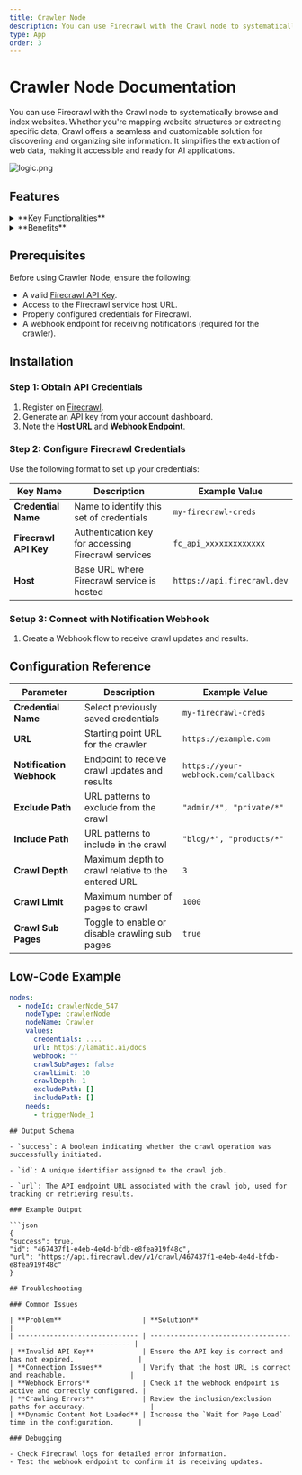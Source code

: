 ```yaml
---
title: Crawler Node
description: You can use Firecrawl with the Crawl node to systematically browse and index websites.
type: App
order: 3
---
```


# Crawler Node Documentation

You can use Firecrawl with the Crawl node to systematically browse and index websites. Whether you're mapping website structures or extracting specific data, Crawl offers a seamless and customizable solution for discovering and organizing site information. It simplifies the extraction of web data, making it accessible and ready for AI applications.

![logic.png](./img/crawler/crawler.png)

## Features

<details>
  <summary>**Key Functionalities**</summary>

1. **Comprehensive Crawling**: It recursively traverses websites, identifying and accessing all subpages to ensure thorough data collection. It begins with a specified URL, analyzes the sitemap (if available), and follows links to uncover all accessible subpages.
2. **Dynamic Content Handling**: It effectively manages dynamic content rendered with JavaScript, ensuring comprehensive data extraction from all accessible subpages.
3. **Modular Design**: Create reusable workflow components.

</details>

<details>
  <summary>**Benefits**</summary>

1. **Reliability:** It handles common web scraping challenges, including proxies, rate limits, and anti-scraping measures, ensuring consistent and dependable data extraction.
2. **Efficiency:** It intelligently manages requests to minimize bandwidth usage and avoid detection, optimizing the data extraction process.

</details>

## Prerequisites

Before using Crawler Node, ensure the following:

- A valid [Firecrawl API Key](https://www.firecrawl.dev/).
- Access to the Firecrawl service host URL.
- Properly configured credentials for Firecrawl.
- A webhook endpoint for receiving notifications (required for the crawler).

## Installation

### Step 1: Obtain API Credentials

1. Register on [Firecrawl](https://www.firecrawl.dev/).
2. Generate an API key from your account dashboard.
3. Note the **Host URL** and **Webhook Endpoint**.

### Step 2: Configure Firecrawl Credentials

Use the following format to set up your credentials:

| **Key Name**          | **Description**                                     | **Example Value**           |
| --------------------- | --------------------------------------------------- | --------------------------- |
| **Credential Name**   | Name to identify this set of credentials            | `my-firecrawl-creds`        |
| **Firecrawl API Key** | Authentication key for accessing Firecrawl services | `fc_api_xxxxxxxxxxxxx`      |
| **Host**              | Base URL where Firecrawl service is hosted          | `https://api.firecrawl.dev` |

### Setup 3: Connect with Notification Webhook

1. Create a Webhook flow to receive crawl updates and results.

## Configuration Reference

| **Parameter**            | **Description**                                    | **Example Value**                   |
| ------------------------ | -------------------------------------------------- | ----------------------------------- |
| **Credential Name**      | Select previously saved credentials                | `my-firecrawl-creds`                |
| **URL**                  | Starting point URL for the crawler                 | `https://example.com`               |
| **Notification Webhook** | Endpoint to receive crawl updates and results      | `https://your-webhook.com/callback` |
| **Exclude Path**         | URL patterns to exclude from the crawl             | `"admin/*", "private/*"`            |
| **Include Path**         | URL patterns to include in the crawl               | `"blog/*", "products/*"`            |
| **Crawl Depth**          | Maximum depth to crawl relative to the entered URL | `3`                                 |
| **Crawl Limit**          | Maximum number of pages to crawl                   | `1000`                              |
| **Crawl Sub Pages**      | Toggle to enable or disable crawling sub pages     | `true`                              |

## Low-Code Example

```yaml
nodes:
  - nodeId: crawlerNode_547
    nodeType: crawlerNode
    nodeName: Crawler
    values:
      credentials: ....
      url: https://lamatic.ai/docs
      webhook: ""
      crawlSubPages: false
      crawlLimit: 10
      crawlDepth: 1
      excludePath: []
      includePath: []
    needs:
      - triggerNode_1
```


```
## Output Schema

- `success`: A boolean indicating whether the crawl operation was successfully initiated. 
                                    
- `id`: A unique identifier assigned to the crawl job.
 
- `url`: The API endpoint URL associated with the crawl job, used for tracking or retrieving results.

### Example Output

```json
{
"success": true,
"id": "467437f1-e4eb-4e4d-bfdb-e8fea919f48c",
"url": "https://api.firecrawl.dev/v1/crawl/467437f1-e4eb-4e4d-bfdb-e8fea919f48c"
}

## Troubleshooting

### Common Issues

| **Problem**                    | **Solution**                                                      |
| ------------------------------ | ----------------------------------------------------------------- |
| **Invalid API Key**            | Ensure the API key is correct and has not expired.                |
| **Connection Issues**          | Verify that the host URL is correct and reachable.                |
| **Webhook Errors**             | Check if the webhook endpoint is active and correctly configured. |
| **Crawling Errors**            | Review the inclusion/exclusion paths for accuracy.                |
| **Dynamic Content Not Loaded** | Increase the `Wait for Page Load` time in the configuration.      |

### Debugging

- Check Firecrawl logs for detailed error information.
- Test the webhook endpoint to confirm it is receiving updates.
